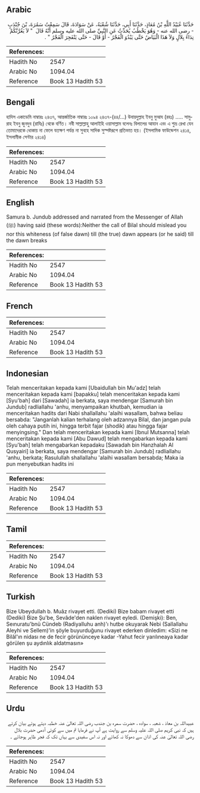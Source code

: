 ## Arabic


<div dir="rtl" lang="ar" style={{fontSize:'larger',backgroundColor:'#f8f9fa',padding:20}}>
حَدَّثَنَا عُبَيْدُ اللَّهِ بْنُ مُعَاذٍ، حَدَّثَنَا أَبِي، حَدَّثَنَا شُعْبَةُ، عَنْ سَوَادَةَ، قَالَ سَمِعْتُ سَمُرَةَ، بْنَ جُنْدَبٍ - رضى الله عنه - وَهُوَ يَخْطُبُ يُحَدِّثُ عَنِ النَّبِيِّ صلى الله عليه وسلم أَنَّهُ قَالَ ‏ "‏ لاَ يَغُرَّنَّكُمْ نِدَاءُ بِلاَلٍ وَلاَ هَذَا الْبَيَاضُ حَتَّى يَبْدُوَ الْفَجْرُ - أَوْ قَالَ - حَتَّى يَنْفَجِرَ الْفَجْرُ ‏"‏ ‏.‏
</div>
<div style={{backgroundColor:'#f8f9fa',padding:20, marginBottom: 10}}><table> <thead> <tr> <th>References:</th> <th></th> </tr> </thead> <tbody><tr><td>Hadith No</td><td>2547</td></tr><tr><td>Arabic No</td><td>1094.04</td></tr><tr><td>Reference</td><td>Book 13 Hadith 53</td></tr></tbody></table></div>

## Bengali


<div dir="ltr" lang="bn" style={{fontSize:'larger',backgroundColor:'#f8f9fa',padding:20}}>
হাদিস একাডেমি নাম্বারঃ ২৪৩৭, আন্তর্জাতিক নাম্বারঃ ১০৯৪ ২৪৩৭-(৪৪/...) উবায়দুল্লাহ ইবনু মুআয (রহঃ) ..... সামুরাহ ইবনু জুনদুব (রাযিঃ) থেকে বর্ণিত। নবী সাল্লাল্লাহু আলাইহি ওয়াসাল্লাম বলেনঃ বিলালের আযান এবং এ শুভ্র রেখা যেন তোমাদেরকে ধোকায় না ফেলে যতক্ষণ পর্যন্ত না সুবহে সাদিক সুস্পষ্টরূপে প্রতিভাত হয়। (ইসলামিক ফাউন্ডেশন ২৪১৪, ইসলামীক সেন্টার ২৪১৪)
</div>
<div style={{backgroundColor:'#f8f9fa',padding:20, marginBottom: 10}}><table> <thead> <tr> <th>References:</th> <th></th> </tr> </thead> <tbody><tr><td>Hadith No</td><td>2547</td></tr><tr><td>Arabic No</td><td>1094.04</td></tr><tr><td>Reference</td><td>Book 13 Hadith 53</td></tr></tbody></table></div>

## English


<div dir="ltr" lang="en" style={{fontSize:'larger',backgroundColor:'#f8f9fa',padding:20}}>
Samura b. Jundub addressed and narrated from the Messenger of Allah (ﷺ) having said (these words):Neither the call of Bilal should mislead you nor this whiteness (of false dawn) till (the true) dawn appears (or he said) till the dawn breaks
</div>
<div style={{backgroundColor:'#f8f9fa',padding:20, marginBottom: 10}}><table> <thead> <tr> <th>References:</th> <th></th> </tr> </thead> <tbody><tr><td>Hadith No</td><td>2547</td></tr><tr><td>Arabic No</td><td>1094.04</td></tr><tr><td>Reference</td><td>Book 13 Hadith 53</td></tr></tbody></table></div>

## French


<div dir="ltr" lang="fr" style={{fontSize:'larger',backgroundColor:'#f8f9fa',padding:20}}>

</div>
<div style={{backgroundColor:'#f8f9fa',padding:20, marginBottom: 10}}><table> <thead> <tr> <th>References:</th> <th></th> </tr> </thead> <tbody><tr><td>Hadith No</td><td>2547</td></tr><tr><td>Arabic No</td><td>1094.04</td></tr><tr><td>Reference</td><td>Book 13 Hadith 53</td></tr></tbody></table></div>

## Indonesian


<div dir="ltr" lang="id" style={{fontSize:'larger',backgroundColor:'#f8f9fa',padding:20}}>
Telah menceritakan kepada kami [Ubaidullah bin Mu'adz] telah menceritakan kepada kami [bapakku] telah menceritakan kepada kami [Syu'bah] dari [Sawadah] ia berkata, saya mendengar [Samurah bin Jundub] radliallahu 'anhu, menyampaikan khutbah, kemudian ia menceritakan hadits dari Nabi shallallahu 'alaihi wasallam, bahwa beliau bersabda: "Janganlah kalian terhalang oleh adzannya Bilal, dan jangan pula oleh cahaya putih ini, hingga terbit fajar (shodik) atau hingga fajar menyingsing." Dan telah menceritakan kepada kami [Ibnul Mutsanna] telah menceritakan kepada kami [Abu Dawud] telah mengabarkan kepada kami [Syu'bah] telah mengabarkan kepadaku [Sawadah bin Hanzhalah Al Qusyairi] ia berkata, saya mendengar [Samurah bin Jundub] radliallahu 'anhu, berkata; Rasulullah shallallahu 'alaihi wasallam bersabda; Maka ia pun menyebutkan hadits ini
</div>
<div style={{backgroundColor:'#f8f9fa',padding:20, marginBottom: 10}}><table> <thead> <tr> <th>References:</th> <th></th> </tr> </thead> <tbody><tr><td>Hadith No</td><td>2547</td></tr><tr><td>Arabic No</td><td>1094.04</td></tr><tr><td>Reference</td><td>Book 13 Hadith 53</td></tr></tbody></table></div>

## Tamil


<div dir="ltr" lang="ta" style={{fontSize:'larger',backgroundColor:'#f8f9fa',padding:20}}>

</div>
<div style={{backgroundColor:'#f8f9fa',padding:20, marginBottom: 10}}><table> <thead> <tr> <th>References:</th> <th></th> </tr> </thead> <tbody><tr><td>Hadith No</td><td>2547</td></tr><tr><td>Arabic No</td><td>1094.04</td></tr><tr><td>Reference</td><td>Book 13 Hadith 53</td></tr></tbody></table></div>

## Turkish


<div dir="ltr" lang="tr" style={{fontSize:'larger',backgroundColor:'#f8f9fa',padding:20}}>
Bize Ubeydullah b. Muâz rivayet etti. (Dediki) Bize babam rivayet etti (Dediki) Bize Şu'be, Sevâde'den naklen rivayet eyledi. (Demişki): Ben, Seınuratu'bnü Cündeb (Radiyalluhu anh)'ı hutbe okuyarak Nebi (Sallallahu Aleyhi ve Sellem)'in şöyle buyurduğunu rivayet ederken dinledim: «Sizi ne Bilâl'ın nidası ne de fecir görününceye kadar -Yahut fecir yarılıneaya kadar görülen şu aydınlık aldatmasın»
</div>
<div style={{backgroundColor:'#f8f9fa',padding:20, marginBottom: 10}}><table> <thead> <tr> <th>References:</th> <th></th> </tr> </thead> <tbody><tr><td>Hadith No</td><td>2547</td></tr><tr><td>Arabic No</td><td>1094.04</td></tr><tr><td>Reference</td><td>Book 13 Hadith 53</td></tr></tbody></table></div>

## Urdu


<div dir="rtl" lang="ur" style={{fontSize:'larger',backgroundColor:'#f8f9fa',padding:20}}>
عبیداللہ بن معاذ ، شعبہ ، سوادہ ، حضرت سمرہ بن جندب رضی اللہ تعالیٰ عنہ خطبہ دیتے ہوئے بیان کرتے ہیں کہ نبی کریم صلی اللہ علیہ وسلم سے روایت ہے آپ نے فرمایا تم میں سے کوئی آدمی حضرت بلال رضی اللہ تعالیٰ عنہ کی اذان سے دھوکا نہ کھائے اور نہ اس سفیدی سے یہاں تک کہ فجر ظاہر ہوجائے ۔
</div>
<div style={{backgroundColor:'#f8f9fa',padding:20, marginBottom: 10}}><table> <thead> <tr> <th>References:</th> <th></th> </tr> </thead> <tbody><tr><td>Hadith No</td><td>2547</td></tr><tr><td>Arabic No</td><td>1094.04</td></tr><tr><td>Reference</td><td>Book 13 Hadith 53</td></tr></tbody></table></div>